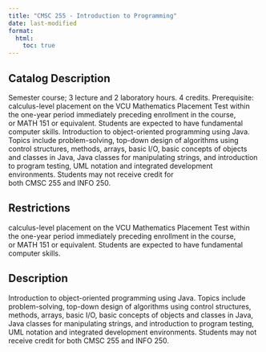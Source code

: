 ```yaml
---
title: "CMSC 255 - Introduction to Programming"
date: last-modified
format:
  html:
    toc: true
---
```


## Catalog Description

Semester course; 3 lecture and 2 laboratory hours. 4 credits. Prerequisite: calculus-level placement on the VCU Mathematics Placement Test within the one-year period immediately preceding enrollment in the course, or MATH 151 or equivalent. Students are expected to have fundamental computer skills. Introduction to object-oriented programming using Java. Topics include problem-solving, top-down design of algorithms using control structures, methods, arrays, basic I/O, basic concepts of objects and classes in Java, Java classes for manipulating strings, and introduction to program testing, UML notation and integrated development environments. Students may not receive credit for both CMSC 255 and INFO 250.


## Restrictions
 
calculus-level placement on the VCU Mathematics Placement Test within the one-year period immediately preceding enrollment in the course, or MATH 151 or equivalent. Students are expected to have fundamental computer skills.

## Description

Introduction to object-oriented programming using Java. Topics include problem-solving, top-down design of algorithms using control structures, methods, arrays, basic I/O, basic concepts of objects and classes in Java, Java classes for manipulating strings, and introduction to program testing, UML notation and integrated development environments. Students may not receive credit for both CMSC 255 and INFO 250.


